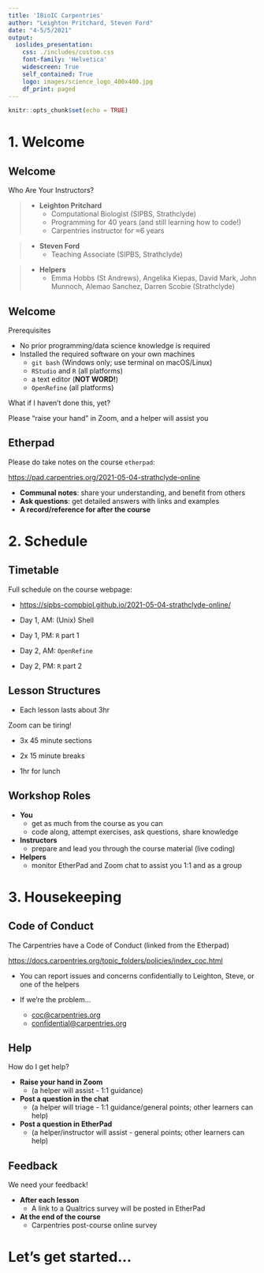 ```yaml
---
title: 'IBioIC Carpentries'
author: "Leighton Pritchard, Steven Ford"
date: "4-5/5/2021"
output:
  ioslides_presentation:
    css: ./includes/custom.css
    font-family: 'Helvetica'
    widescreen: True
    self_contained: True
    logo: images/science_logo_400x400.jpg
    df_print: paged
---
```


```r
knitr::opts_chunk$set(echo = TRUE)
```

# 1. Welcome

## Welcome

<div class="section">
Who Are Your Instructors?
</div>

> - **Leighton Pritchard**
>   - Computational Biologist (SIPBS, Strathclyde)
>   - Programming for 40 years (and still learning how to code!)
>   - Carpentries instructor for ≈6 years

> - **Steven Ford**
>   - Teaching Associate (SIPBS, Strathclyde)

> - **Helpers**
>   - Emma Hobbs (St Andrews), Angelika Kiepas, David Mark, John Munnoch, Alemao Sanchez, Darren Scobie (Strathclyde)


## Welcome

<div class="section">
Prerequisites
</div>

- No prior programming/data science knowledge is required
- Installed the required software on your own machines
  - `git bash` (Windows only; use terminal on macOS/Linux)
  - `RStudio` and `R` (all platforms)
  - a text editor (**NOT WORD!**)
  - `OpenRefine` (all platforms)
  
<div class="highlight">
What if I haven't done this, yet?
</div>

Please "raise your hand" in Zoom, and a helper will assist you


## Etherpad

<div class="attention">
Please do take notes on the course `etherpad`:
</div>

[https://pad.carpentries.org/2021-05-04-strathclyde-online](https://pad.carpentries.org/2021-05-04-strathclyde-online)

<div class="highlight">
* **Communal notes**: share your understanding, and benefit from others
* **Ask questions**: get detailed answers with links and examples
* **A record/reference for after the course**
</div>


# 2. Schedule

## Timetable

<div class="attention">
Full schedule on the course webpage:
</div>

- [https://sipbs-compbiol.github.io/2021-05-04-strathclyde-online/](https://sipbs-compbiol.github.io/2021-05-04-strathclyde-online/)

- Day 1, AM: (Unix) Shell
- Day 1, PM: `R` part 1
- Day 2, AM: `OpenRefine`
- Day 2, PM: `R` part 2


## Lesson Structures

- Each lesson lasts about 3hr

<div class="highlight">
Zoom can be tiring!
</div>

- 3x 45 minute sections
- 2x 15 minute breaks

- 1hr for lunch


## Workshop Roles

- **You**
  - get as much from the course as you can
  - code along, attempt exercises, ask questions, share knowledge
- **Instructors**
  - prepare and lead you through the course material (live coding)
- **Helpers**
  - monitor EtherPad and Zoom chat to assist you 1:1 and as a group


# 3. Housekeeping


## Code of Conduct

The Carpentries have a Code of Conduct (linked from the Etherpad)

[https://docs.carpentries.org/topic_folders/policies/index_coc.html](https://docs.carpentries.org/topic_folders/policies/index_coc.html)

- You can report issues and concerns confidentially to Leighton, Steve, or one of the helpers

- If we're the problem…
  - [coc@carpentries.org](coc@carpentries.org)
  - [confidential@carpentries.org](confidential@carpentries.org)
  
## Help

<div class="highlight">
How do I get help?
</div>

- **Raise your hand in Zoom**
  - (a helper will assist - 1:1 guidance)
- **Post a question in the chat**
  - (a helper will triage - 1:1 guidance/general points; other learners can help)
- **Post a question in EtherPad**
  - (a helper/instructor will assist - general points; other learners can help)

## Feedback

<div class="highlight">
We need your feedback!
</div>

- **After each lesson**
  - A link to a Qualtrics survey will be posted in EtherPad
- **At the end of the course**
  - Carpentries post-course online survey


# Let's get started…


